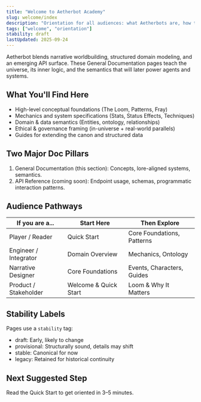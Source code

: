 ```yaml
---
title: "Welcome to Aetherbot Academy"
slug: welcome/index
description: "Orientation for all audiences: what Aetherbots are, how these docs are structured, and where to go next."
tags: ["welcome", "orientation"]
stability: draft
lastUpdated: 2025-09-24
---
```


Aetherbot blends narrative worldbuilding, structured domain modeling, and an emerging API surface. These General Documentation pages teach the universe, its inner logic, and the semantics that will later power agents and systems.

## What You'll Find Here

- High-level conceptual foundations (The Loom, Patterns, Fray)
- Mechanics and system specifications (Stats, Status Effects, Techniques)
- Domain & data semantics (Entities, ontology, relationships)
- Ethical & governance framing (in-universe + real-world parallels)
- Guides for extending the canon and structured data

## Two Major Doc Pillars

1. General Documentation (this section): Concepts, lore-aligned systems, semantics.
2. API Reference (coming soon): Endpoint usage, schemas, programmatic interaction patterns.

## Audience Pathways

| If you are a...       | Start Here            | Then Explore               |
| --------------------- | --------------------- | -------------------------- |
| Player / Reader       | Quick Start           | Core Foundations, Patterns |
| Engineer / Integrator | Domain Overview       | Mechanics, Ontology        |
| Narrative Designer    | Core Foundations      | Events, Characters, Guides |
| Product / Stakeholder | Welcome & Quick Start | Loom & Why It Matters      |

## Stability Labels

Pages use a `stability` tag:

- draft: Early, likely to change
- provisional: Structurally sound, details may shift
- stable: Canonical for now
- legacy: Retained for historical continuity

## Next Suggested Step

Read the Quick Start to get oriented in 3–5 minutes.
